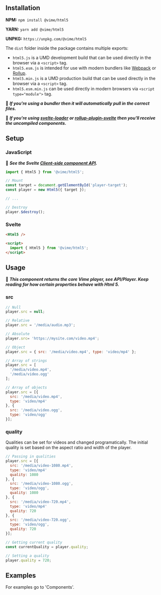 
<Meta title="Packages/Html 5/Getting Started" />

## Installation

**NPM:** `npm install @vime/html5`

**YARN:** `yarn add @vime/html5`

**UNPKG:** `https://unpkg.com/@vime/html5`

The `dist` folder inside the package contains multiple exports:

- `html5.js` is a UMD development build that can be used directly in the browser via a `<script>` tag.
- `html5.esm.js` is intended for use with modern bundlers like [Webpack](https://webpack.js.org/) or [Rollup](http://rollupjs.org/guide/en/).
- `html5.min.js` is a UMD production build that can be used directly in the browser via a `<script>` tag.
- `html5.esm.min.js` can be used directly in modern browsers via `<script type="module">` tag.

📝 **_If you're using a bundler then it will automatically pull in the correct files._**

📝 **_If you're using [svelte-loader](https://github.com/sveltejs/svelte-loader) or [rollup-plugin-svelte](https://github.com/sveltejs/rollup-plugin-svelte) then you'll receive the uncompiled components._**

## Setup

### JavaScript

📝 **_See the Svelte [Client-side component API](https://svelte.dev/docs#Client-side_component_API)._**

```js
import { Html5 } from '@vime/html5';

// Mount
const target = document.getElementById('player-target');
const player = new Html5({ target });

// ...

// Destroy
player.$destroy();
```

### Svelte

```html
<Html5 />

<script>
  import { Html5 } from '@vime/html5';
</script>
```

## Usage

📝 **_This component returns the core Vime player, see <LinkTo kind="api-player--page">API/Player</LinkTo>.
Keep reading for how certain properties behave with Html 5._**

### src

```js
// Null
player.src = null;

// Relative
player.src = '/media/audio.mp3';

// Absolute
player.src= 'https://mysite.com/video.mp4';

// Object
player.src = { src: '/media/video.mp4', type: 'video/mp4' };

// Array of strings
player.src = [
  '/media/video.mp4',
  '/media/video.ogg'
];

// Array of objects
player.src = [{ 
  src: '/media/video.mp4', 
  type: 'video/mp4' 
}, { 
  src: '/media/video.ogg', 
  type: 'video/ogg' 
}];
```

### quality

Qualities can be set for videos and changed programatically. The initial quality is set based on the
aspect ratio and width of the player.

```js
// Passing in qualities
player.src = [{ 
  src: '/media/video-1080.mp4', 
  type: 'video/mp4' 
  quality: 1080
}, { 
  src: '/media/video-1080.ogg', 
  type: 'video/ogg',
  quality: 1080
}, { 
  src: '/media/video-720.mp4', 
  type: 'video/mp4' 
  quality: 720
}, { 
  src: '/media/video-720.ogg', 
  type: 'video/ogg',
  quality: 720
}];

// Getting current quality
const currentQuality = player.quality;

// Setting a quality
player.quality = 720;
```

## Examples

For examples go to 'Components'.
